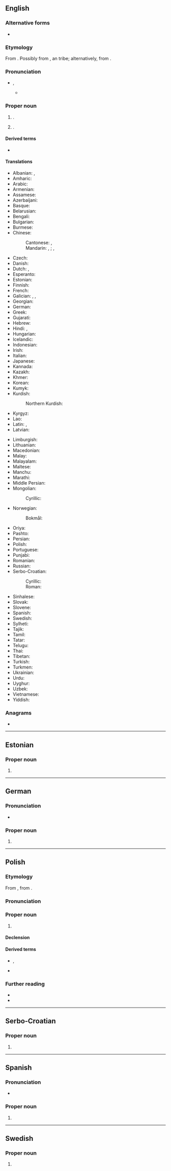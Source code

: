 {{also|kabul|Kábul}}
==English==
{{wikipedia}}

===Alternative forms===
* {{l|en|Cabul}}

===Etymology===
From {{bor|en|fa|کابل|tr=kâbol}}. Possibly from {{m|en|Kambuja}}, an {{der|en|iir|-}} tribe; alternatively, from {{der|en|sa|कम्बुज}}.

===Pronunciation===
* {{IPA|en|/ˈkɑːbəl/}}, {{enPR|käʹbo͝ol}}
** {{audio|en|LL-Q1860 (eng)-Vealhurl-Kabul.wav|Audio (UK)}}

===Proper noun===
{{en-proper noun}}

# {{place|en|caplc|c/Afghanistan}}.
# {{place|en|province|c/Afghanistan}}.

====Derived terms====
* {{l|en|Kabulese}}

====Translations====
{{trans-top|capital and largest city of Afghanistan}}
* Albanian: {{t|sq|Kabuli|m}}, {{t|sq|Kabul|m}} {{qualifier|indefinite}}
* Amharic: {{t|am|ካቡል}}
* Arabic: {{t|ar|كَابُل|f}}
* Armenian: {{t|hy|Քաբուլ}}
* Assamese: {{t|as|কাবুল}}
* Azerbaijani: {{t|az|Kabil}}
* Basque: {{t+check|eu|Kabul}}
* Belarusian: {{t|be|Кабу́л|m}}
* Bengali: {{t+|bn|কাবুল}}
* Bulgarian: {{t|bg|Кабу́л|m}}
* Burmese: {{t|my|ကဘူးလ်}}
* Chinese:
*: Cantonese: {{t|yue|喀布爾}}, {{t|yue|喀布尔|tr=haak3 bou3 ji5}}
*: Mandarin: {{t+|cmn|喀布爾}}, {{t+|cmn|喀布尔|tr=Kābù'ěr}}; {{t|cmn|哈布爾}}, {{t|cmn|哈布尔|tr=Hābù’ěr}} {{qualifier|historically}}
* Czech: {{t+|cs|Kábul|m}}
* Danish: {{t|da|Kabul|n}}
* Dutch: {{t+|nl|Kaboel|n}}, {{t+|nl|Kabul|n}}
* Esperanto: {{t+|eo|Kabulo}}
* Estonian: {{t+|et|Kabul}}
* Finnish: {{t+|fi|Kabul}}
* French: {{t+|fr|Kaboul|m}}
* Galician: {{t-check|gl|Cabul}}, {{t+check|gl|Kabul}}, {{t-check|gl|Kābul}}
* Georgian: {{t+|ka|ქაბული}}
* German: {{t+|de|Kabul|n}}
* Greek: {{t+|el|Καμπούλ}}
* Gujarati: {{t|gu|કાબુલ}}
* Hebrew: {{t|he|קאבול|f|tr=kabul|alt=קאבול \ קָבּוּל}}
* Hindi: {{t|hi|काबुल|m}}, {{t+|hi|काबूल|m}}
* Hungarian: {{t+|hu|Kabul}}
* Icelandic: {{t|is|Kabúl}}
* Indonesian: {{t|id|Kabul}}
* Irish: {{t|ga|Cabúl|m}}
* Italian: {{t+|it|Kabul}}
* Japanese: {{t|ja|カブール|tr=Kabūru}}
* Kannada: {{t|kn|ಕಾಬುಲ್}}
* Kazakh: {{t|kk|Кабул}}
* Khmer: {{t+|km|កាប៊ុល}}
* Korean: {{t+|ko|^카불}}
* Kumyk: {{t|kum|Къабул|tr=Qabul}}
* Kurdish:
*: Northern Kurdish: {{t+|kmr|Kabûl}}
* Kyrgyz: {{t|ky|Кабул}}
* Lao: {{t|lo|ກາບູນ}}
* Latin: {{t|la|Cabura|f}}, {{t|la|Cabulum|n}}
* Latvian: {{t|lv|Kabula|f}}
{{trans-mid}}
* Limburgish: {{t-check|li|Kaboel}}
* Lithuanian: {{t|lt|Kabulas|m}}
* Macedonian: {{t|mk|Кабул|m}}
* Malay: {{t|ms|Kabul}}
* Malayalam: {{t|ml|കാബൂൾ}}
* Maltese: {{t|mt|Kabul}}
* Manchu: {{t|mnc|ᡥᠠᠪᡠᠯ}}
* Marathi: {{t|mr|काबुल}}
* Middle Persian: {{t|pal|tr=kʾpwl|ts=kābul}}
* Mongolian:
*: Cyrillic: {{t|mn|Кабул}}
* Norwegian:
*: Bokmål: {{t+|nb|Kabul}}
* Oriya: {{t|or|କାବୁଲ}}
* Pashto: {{t+|ps|کابل|m|tr=kābǝ́l}}
* Persian: {{t+|fa|کابُل|tr=kâbol}}
* Polish: {{t+|pl|Kabul|m}}
* Portuguese: {{t+|pt|Cabul|m}}
* Punjabi: {{t+|pa|ਕਾਬੁਲ}}
* Romanian: {{t+|ro|Kabul}}
* Russian: {{t+|ru|Кабу́л|m}}
* Serbo-Croatian:
*: Cyrillic: {{t|sh|Ка̀бул|m}}
*: Roman: {{t+|sh|Kàbul|m}}
* Sinhalese: {{t|si|කාබුල්}}
* Slovak: {{t+|sk|Kábul|m}}
* Slovene: {{t|sl|Kabul|m}}
* Spanish: {{t+|es|Kabul|m}}
* Swedish: {{t+|sv|Kabul|n}}
* Sylheti: {{t|syl|ꠇꠣꠛꠥꠟ}}
* Tajik: {{t+|tg|Кобул}}
* Tamil: {{t+|ta|காபூல்}}
* Tatar: {{t|tt|Кабул}}
* Telugu: {{t|te|కాబూల్}}
* Thai: {{t|th|คาบูล}}
* Tibetan: {{t|bo|ཁ་པུལ}}
* Turkish: {{t|tr|Kâbil}}
* Turkmen: {{t|tk|Kabul}}
* Ukrainian: {{t|uk|Кабу́л|m}}
* Urdu: {{t|ur|کابُل|m|tr=kābul}}
* Uyghur: {{t|ug|كابۇل}}
* Uzbek: {{t|uz|Kabul}}
* Vietnamese: {{t|vi|Ka-bun}}
* Yiddish: {{t|yi|קאַבול|n}}
{{trans-bottom}}

===Anagrams===
* {{anagrams|en|a=abklu|baulk|bulak}}

----

==Estonian==

===Proper noun===
{{head|et|proper noun}}

# {{place|et|capital city|c/Afghanistan|t1=Kabul}}

----

==German==
{{wikipedia|lang=de}}

===Pronunciation===
* {{audio|de|De-Kabul.ogg|Audio}}

===Proper noun===
{{de-proper noun|n}}

# {{place|de|capital city|c/Afghanistan|t1=Kabul}}

----

==Polish==
{{wp|lang=pl}}

===Etymology===
From {{bor|pl|fa|کابل|tr=kâbol}}, from {{der|pl|ps|کابل|tr=kâbël}}.

===Pronunciation===
{{pl-p|a=LL-Q809 (pol)-Olaf-Kabul.wav}}

===Proper noun===
{{pl-proper noun|m-in}}

# {{place|pl|capital city|c/Afghanistan|t1=Kabul}}

====Declension====
{{pl-decl-noun-m-in|tantum=s}}

====Derived terms====
* {{q|nouns}} {{l|pl|kabulczyk}}, {{l|pl|kabulka}}
* {{q|adjective}} {{l|pl|kabulski}}

===Further reading===
* {{R:pl:WSJP}}
* {{R:PWN}}

{{C|pl|Exonyms}}

----

==Serbo-Croatian==
{{wikipedia|lang=sh}}

===Proper noun===
{{sh-proper noun|g=m}}

# {{place|sh|capital city|c/Afghanistan|t1=Kabul}}

----

==Spanish==
{{wikipedia|lang=es}}

===Pronunciation===
{{es-IPA}}
* {{audio|es|LL-Q1321 (spa)-Rodrigo5260-Kabul.wav|Audio (Peru)}}

===Proper noun===
{{es-proper noun|m}}

# {{place|es|capital city|c/Afghanistan|t1=Kabul}}

----

==Swedish==
{{wikipedia|lang=sv}}

===Proper noun===
{{sv-proper noun|n}}
# {{place|sv|capital city|c/Afghanistan|t1=Kabul}}